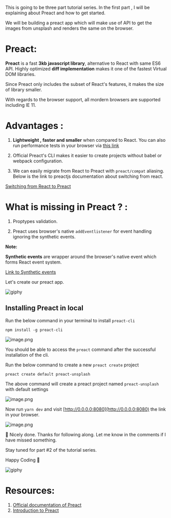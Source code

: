 This is going to be three part tutorial series. In the first part , I will be explaining about Preact and how to get started. 

We will be building a preact app which will make use of API to get the images from unsplash and renders the same on the browser. 

# Preact:

**Preact** is a fast **3kb javascript library**, alternative to React with same ES6 API. Highly optimized **diff implementation** makes it one of the fastest Virtual DOM libraries. 

Since Preact only includes the subset of React's features, it makes the size of library smaller.

With regards to the browser support, all mordern browsers are supported including IE 11. 

# Advantages :

1. **Lightweight , faster and smaller** when compared to React. You can also run performance tests in your browser via [this link](https://developit.github.io/preact-perf/)

2. Official Preact's CLI makes it easier to create projects without babel or webpack configuration. 

3. We can easily migrate from React to Preact with `preact/compat` aliasing. Below is the link to preactjs documentation about switching from react.

[Switching from React to Preact](https://preactjs.com/guide/v10/getting-started#aliasing-react-to-preact)

# What is missing in Preact ? :

1. Proptypes validation.

2. Preact uses browser's native  `addEventlistener` for event handling ignoring the synthetic events. 

**Note:**

**Synthetic events** are wrapper around the browser's native event which forms React event system. 

[Link to Synthetic events](https://reactjs.org/docs/events.html)

Let's create our preact app. 

![giphy](https://media.giphy.com/media/PiQejEf31116URju4V/giphy.gif)

## Installing Preact in local 

Run the below command in your terminal to install `preact-cli`

```shell
npm install -g preact-cli
```

![image.png](https://cdn.hashnode.com/res/hashnode/image/upload/v1617474293938/OvxbGi8lV.png)

You should be able to access the `preact` command after the successful installation of the cli. 

Run the below command to create a new `preact create` project

```
preact create default preact-unsplash
```

The above command will create a preact project named `preact-unsplash` with default settings 


![image.png](https://cdn.hashnode.com/res/hashnode/image/upload/v1617474645083/V82RQNgGZ.png)


Now run `yarn dev` and visit [http://0.0.0.0:8080](http://0.0.0.0:8080) the link in your browser. 


![image.png](https://cdn.hashnode.com/res/hashnode/image/upload/v1617475877286/wkuwklhU9.png)


🎉 Nicely done. Thanks for following along. Let me know in the comments if I have missed something. 

Stay tuned for part #2 of the tutorial series.

Happy Coding 🙂 

![giphy](https://media.giphy.com/media/lOJKLVYkNDWN8GoPoA/giphy.gif)


# Resources:

1. [Official documentation of Preact](https://preactjs.com)
2. [Introduction to Preact](https://blog.logrocket.com/introduction-to-preact-a-smaller-faster-react-alternative-ad5532eb6d79/)